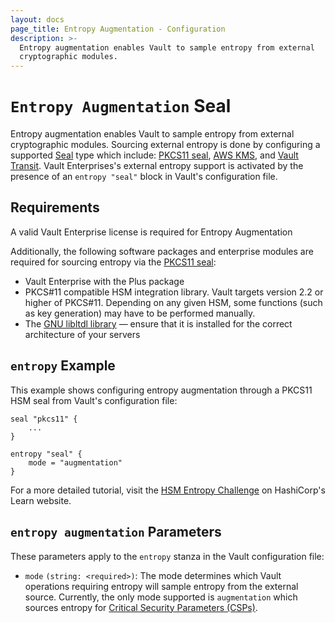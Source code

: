 ```yaml
---
layout: docs
page_title: Entropy Augmentation - Configuration
description: >-
  Entropy augmentation enables Vault to sample entropy from external
  cryptographic modules.
---
```


# `Entropy Augmentation` Seal

Entropy augmentation enables Vault to sample entropy from external cryptographic modules.
Sourcing external entropy is done by configuring a supported [Seal](/docs/configuration/seal) type which
include: [PKCS11 seal](/docs/configuration/seal/pkcs11), [AWS KMS](/docs/configuration/seal/awskms), and
[Vault Transit](/docs/configuration/seal/transit).
Vault Enterprises's external entropy support is activated by the presence of an `entropy "seal"`
block in Vault's configuration file.

## Requirements

A valid Vault Enterprise license is required for Entropy Augmentation

Additionally, the following software packages and enterprise modules are required for sourcing entropy
via the [PKCS11 seal](/docs/configuration/seal/pkcs11):

- Vault Enterprise with the Plus package
- PKCS#11 compatible HSM integration library. Vault targets version 2.2 or
  higher of PKCS#11. Depending on any given HSM, some functions (such as key
  generation) may have to be performed manually.
- The [GNU libltdl library](https://www.gnu.org/software/libtool/manual/html_node/Using-libltdl)
  — ensure that it is installed for the correct architecture of your servers

## `entropy` Example

This example shows configuring entropy augmentation through a PKCS11 HSM seal from Vault's configuration
file:

```hcl
seal "pkcs11" {
    ...
}

entropy "seal" {
    mode = "augmentation"
}
```

For a more detailed tutorial, visit the [HSM Entropy Challenge](https://learn.hashicorp.com/vault/operations/hsm-entropy)
on HashiCorp's Learn website.

## `entropy augmentation` Parameters

These parameters apply to the `entropy` stanza in the Vault configuration file:

- `mode` `(string: <required>)`: The mode determines which Vault operations requiring
  entropy will sample entropy from the external source. Currently, the only mode supported
  is `augmentation` which sources entropy for [Critical Security Parameters (CSPs)](/docs/enterprise/entropy-augmentation#critical-security-parameters-csps).
